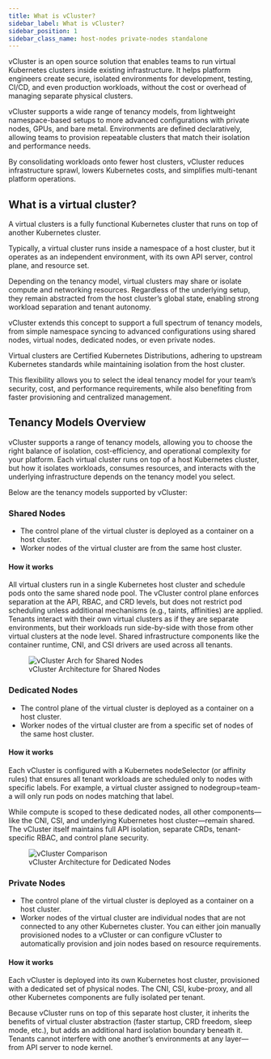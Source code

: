 ```yaml
---
title: What is vCluster?
sidebar_label: What is vCluster?
sidebar_position: 1
sidebar_class_name: host-nodes private-nodes standalone
---
```



vCluster is an open source solution that enables teams to run virtual Kubernetes clusters inside existing infrastructure. It helps platform engineers create secure, isolated environments for development, testing, CI/CD, and even production workloads, without the cost or overhead of managing separate physical clusters.

vCluster supports a wide range of tenancy models, from lightweight namespace-based setups to more advanced configurations with private nodes, GPUs, and bare metal. Environments are defined declaratively, allowing teams to provision repeatable clusters that match their isolation and performance needs.

By consolidating workloads onto fewer host clusters, vCluster reduces infrastructure sprawl, lowers Kubernetes costs, and simplifies multi-tenant platform operations.

## What is a virtual cluster?

A <GlossaryTerm term="virtual-cluster">virtual clusters</GlossaryTerm> is a fully functional Kubernetes cluster that runs on top of another Kubernetes cluster.

Typically, a virtual cluster runs inside a namespace of a <GlossaryTerm term="host-cluster">host cluster</GlossaryTerm>, but it operates as an independent environment, with its own API server, control plane, and resource set.

Depending on the tenancy model, virtual clusters may share or isolate compute and networking resources. Regardless of the underlying setup, they remain abstracted from the host cluster’s global state, enabling strong workload separation and tenant autonomy.

vCluster extends this concept to support a full spectrum of tenancy models, from simple namespace syncing to advanced configurations using shared nodes, virtual nodes, dedicated nodes, or even private nodes.

Virtual clusters are Certified Kubernetes Distributions, adhering to upstream Kubernetes standards while maintaining isolation from the host cluster.

This flexibility allows you to select the ideal tenancy model for your team’s security, cost, and performance requirements, while also benefiting from faster provisioning and centralized management.


## Tenancy Models Overview

vCluster supports a range of tenancy models, allowing you to choose the right balance of isolation, cost-efficiency, and operational complexity for your platform.
Each virtual cluster runs on top of a host Kubernetes cluster, but how it isolates workloads, consumes resources, and interacts with the underlying infrastructure depends on the tenancy model you select.

Below are the tenancy models supported by vCluster:

### Shared Nodes
* The control plane of the virtual cluster is deployed as a container on a host cluster. 
* Worker nodes of the virtual cluster are from the same host cluster. 

#### How it works

All virtual clusters run in a single Kubernetes host cluster and schedule pods onto the same shared node pool. The vCluster control plane enforces separation at the API, RBAC, and CRD levels, but does not restrict pod scheduling unless additional mechanisms (e.g., taints, affinities) are applied.
Tenants interact with their own virtual clusters as if they are separate environments, but their workloads run side-by-side with those from other virtual clusters at the node level. Shared infrastructure components like the container runtime, CNI, and CSI drivers are used across all tenants.

<figure>
<img
  src={require('@site/static/media/diagrams/vcluster-architecture.png').default}
  alt="vCluster Arch for Shared Nodes"
 />
  <figcaption>vCluster Architecture for Shared Nodes</figcaption>
</figure>

### Dedicated Nodes
* The control plane of the virtual cluster is deployed as a container on a host cluster. 
* Worker nodes of the virtual cluster are from a specific set of nodes of the same host cluster. 

#### How it works

Each vCluster is configured with a Kubernetes nodeSelector (or affinity rules) that ensures all tenant workloads are scheduled only to nodes with specific labels. For example, a virtual cluster assigned to nodegroup=team-a will only run pods on nodes matching that label.

While compute is scoped to these dedicated nodes, all other components—like the CNI, CSI, and underlying Kubernetes host cluster—remain shared. The vCluster itself maintains full API isolation, separate CRDs, tenant-specific RBAC, and control plane security.

<figure>
<img
  src={require('@site/static/media/diagrams/vcluster-architecture.png').default}
  alt="vCluster Comparison"
 />
  <figcaption>vCluster Architecture for Dedicated Nodes</figcaption>
</figure>


### Private Nodes
* The control plane of the virtual cluster is deployed as a container on a host cluster. 
* Worker nodes of the virtual cluster are individual nodes that are not connected to any other Kubernetes cluster. You can either join manually provisioned nodes to a vCluster or can configure vCluster
to automatically provision and join nodes based on resource requirements.

#### How it works

Each vCluster is deployed into its own Kubernetes host cluster, provisioned with a dedicated set of physical nodes. The CNI, CSI, kube-proxy, and all other Kubernetes components are fully isolated per tenant.

Because vCluster runs on top of this separate host cluster, it inherits the benefits of virtual cluster abstraction (faster startup, CRD freedom, sleep mode, etc.), but adds an additional hard isolation boundary beneath it. Tenants cannot interfere with one another’s environments at any layer—from API server to node kernel.
